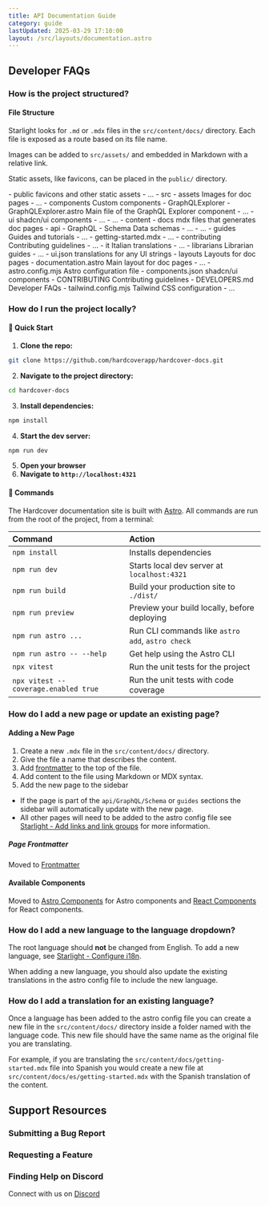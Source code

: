 ```yaml
---
title: API Documentation Guide
category: guide
lastUpdated: 2025-03-29 17:10:00
layout: /src/layouts/documentation.astro
---
```



## Developer FAQs

### How is the project structured?

#### File Structure

Starlight looks for `.md` or `.mdx` files in the `src/content/docs/` directory.
Each file is exposed as a route based on its file name.

Images can be added to `src/assets/` and embedded in Markdown with a relative link.

Static assets, like favicons, can be placed in the `public/` directory.

<FileTree>
    - public favicons and other static assets
        - ...
    - src
        - assets Images for doc pages
            - ...
        - components Custom components
            - GraphQLExplorer
                - GraphQLExplorer.astro Main file of the GraphQL Explorer component
                - ...
            - ui shadcn/ui components
                - ...
            - ...
        - content
            - docs mdx files that generates doc pages
                - api
                    - GraphQL
                        - Schema Data schemas
                            - ...
                    - ...
                    - guides Guides and tutorials
                        - ...
                    - getting-started.mdx
                    - ...
                - contributing Contributing guidelines
                    - ...
                - it Italian translations
                    - ...
                -  librarians Librarian guides
                    - ...
                - ui.json translations for any UI strings
        - layouts Layouts for doc pages
            - documentation.astro Main layout for doc pages
            - ...
    - astro.config.mjs Astro configuration file
    - components.json shadcn/ui components
    - CONTRIBUTING Contributing guidelines
    - DEVELOPERS.md Developer FAQs
    - tailwind.config.mjs Tailwind CSS configuration
    - ...
</FileTree>


### How do I run the project locally?

#### 🚀 Quick Start

1. **Clone the repo:**
```bash
git clone https://github.com/hardcoverapp/hardcover-docs.git
```
2. **Navigate to the project directory:**
```bash
cd hardcover-docs
```
3. **Install dependencies:**
 ```bash
 npm install
  ```
4. **Start the dev server:**
 ```bash
 npm run dev
  ```
5. **Open your browser**
6. **Navigate to `http://localhost:4321`**

#### 🧞 Commands

The Hardcover documentation site is built with [Astro](https://astro.build/).
All commands are run from the root of the project, from a terminal:

| Command                              | Action                                           |
|:-------------------------------------|:-------------------------------------------------|
| `npm install`                        | Installs dependencies                            |
| `npm run dev`                        | Starts local dev server at `localhost:4321`      |
| `npm run build`                      | Build your production site to `./dist/`          |
| `npm run preview`                    | Preview your build locally, before deploying     |
| `npm run astro ...`                  | Run CLI commands like `astro add`, `astro check` |
| `npm run astro -- --help`            | Get help using the Astro CLI                     |
| `npx vitest`                         | Run the unit tests for the project               |
| `npx vitest --coverage.enabled true` | Run the unit tests with code coverage            |

### How do I add a new page or update an existing page?

#### Adding a New Page

1. Create a new `.mdx` file in the `src/content/docs/` directory.
2. Give the file a name that describes the content.
3. Add [frontmatter](#page-frontmatter) to the top of the file.
4. Add content to the file using Markdown or MDX syntax.
5. Add the new page to the sidebar
 - If the page is part of the `api/GraphQL/Schema` or `guides` sections the sidebar will automatically update with the new page.
 - All other pages will need to be added to the astro config file
see [Starlight - Add links and link groups](https://starlight.astro.build/guides/sidebar/#add-links-and-link-groups)
for more information.

##### Page Frontmatter
Moved to [Frontmatter](./Frontmatter)

#### Available Components
Moved to [Astro Components](./astro-components) for Astro components and [React Components](./react-components) for React components.

### How do I add a new language to the language dropdown?

The root language should **not** be changed from English.
To add a new language, see [Starlight - Configure i18n](https://starlight.astro.build/guides/i18n/#configure-i18n).

When adding a new language,
you should also update the existing translations in the astro config file to include the new language.

### How do I add a translation for an existing language?

Once a language has been added to the astro config file you can create a new file in the `src/content/docs/` directory
inside a folder named with the language code. This new file should have the same name as the original file you are translating.

For example, if you are translating the `src/content/docs/getting-started.mdx` file into Spanish you would create a new
file at `src/content/docs/es/getting-started.mdx` with the Spanish translation of the content.

## Support Resources

### Submitting a Bug Report

### Requesting a Feature

### Finding Help on Discord
Connect with us on <a href={URLS.DISCORD} target="_blank" rel="noreferrer noopener">Discord</a>

